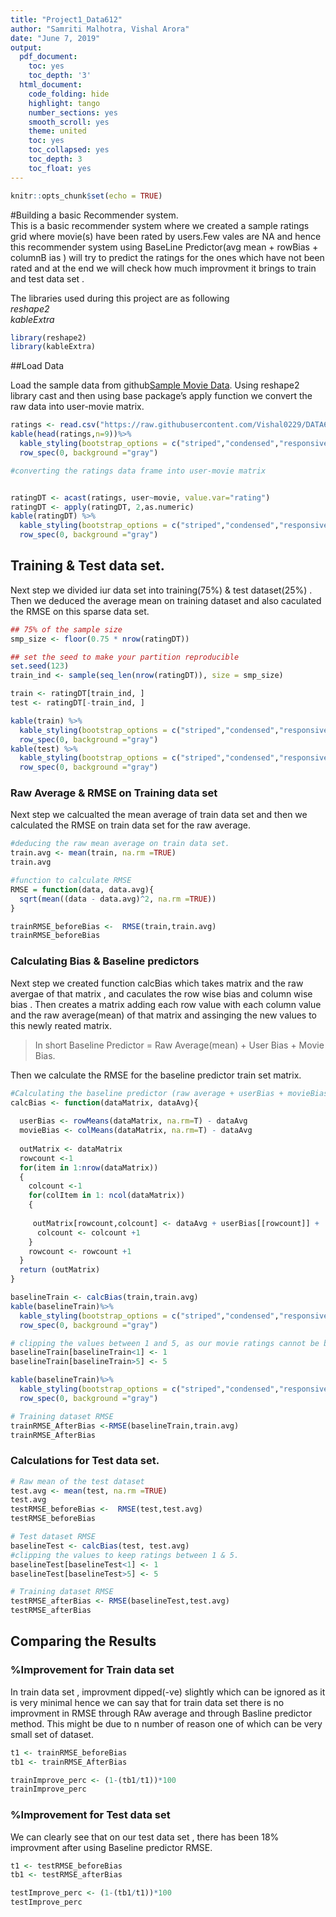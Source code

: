 ---
title: "Project1_Data612"
author: "Samriti Malhotra, Vishal Arora"
date: "June 7, 2019"
output:
  pdf_document:
    toc: yes
    toc_depth: '3'
  html_document:
    code_folding: hide
    highlight: tango
    number_sections: yes
    smooth_scroll: yes
    theme: united
    toc: yes
    toc_collapsed: yes
    toc_depth: 3
    toc_float: yes
---

```{r setup, include=FALSE}
knitr::opts_chunk$set(echo = TRUE)
```
#Building a basic Recommender system.                        
This is a basic recommender system where we created a sample ratings grid where movie(s) have been rated by users.Few vales are NA and hence this recommender system using BaseLine Predictor(avg mean + rowBias + columnB ias ) will try to predict the ratings for the ones which have not been rated and at the end we will check how much improvment it brings to train and test data set .                   

The libraries used during this project are as following                      
*reshape2*              
*kableExtra*            

```{r message=FALSE, warning=FALSE, eval=TRUE, echo=FALSE}
library(reshape2)
library(kableExtra)
```

##Load Data                            

Load the sample data from github[Sample Movie Data](https://raw.githubusercontent.com/Vishal0229/DATA612_RecommenderSystem/master/Project1/ratings.csv). Using reshape2 library cast and then using base package's apply function we convert the raw data into user-movie matrix.                     


```{r}
ratings <- read.csv("https://raw.githubusercontent.com/Vishal0229/DATA612_RecommenderSystem/master/Project1/ratings.csv")
kable(head(ratings,n=9))%>%
  kable_styling(bootstrap_options = c("striped","condensed","responsive"),full_width   = F,position = "left",font_size = 12)%>%
  row_spec(0, background ="gray")

#converting the ratings data frame into user-movie matrix 


ratingDT <- acast(ratings, user~movie, value.var="rating")
ratingDT <- apply(ratingDT, 2,as.numeric) 
kable(ratingDT) %>%
  kable_styling(bootstrap_options = c("striped","condensed","responsive"),full_width   = F,position = "left",font_size = 12) %>%
  row_spec(0, background ="gray")

```

## Training & Test data set.                            
Next step we divided iur data set into training(75%) & test dataset(25%) . Then we deduced the average mean on training dataset and also caculated the RMSE on this sparse data set.                        

```{r}

## 75% of the sample size
smp_size <- floor(0.75 * nrow(ratingDT))

## set the seed to make your partition reproducible
set.seed(123)
train_ind <- sample(seq_len(nrow(ratingDT)), size = smp_size)

train <- ratingDT[train_ind, ]
test <- ratingDT[-train_ind, ]

kable(train) %>%
  kable_styling(bootstrap_options = c("striped","condensed","responsive"),full_width   = F,position = "left",font_size = 12) %>%
  row_spec(0, background ="gray")
kable(test) %>%
  kable_styling(bootstrap_options = c("striped","condensed","responsive"),full_width   = F,position = "left",font_size = 12) %>%
  row_spec(0, background ="gray")

```

### Raw Average & RMSE on Training data set                                
Next step we calcualted the mean average of train data set and then we calculated the RMSE on train  data set for the raw average.                                

```{r}
#deducing the raw mean average on train data set.
train.avg <- mean(train, na.rm =TRUE)
train.avg

#function to calculate RMSE
RMSE = function(data, data.avg){ 
  sqrt(mean((data - data.avg)^2, na.rm =TRUE)) 
}

trainRMSE_beforeBias <-  RMSE(train,train.avg)
trainRMSE_beforeBias


```

### Calculating Bias & Baseline predictors                        
Next step we created function calcBias which takes matrix and the raw avergae of that matrix , and caculates the row wise bias and column wise bias . Then creates a  matrix adding  each row value with each column value and the raw average(mean) of that matrix and assinging the new values to this newly  reated matrix.                           

> In short Baseline Predictor = Raw Average(mean) + User Bias + Movie Bias.                 

Then we calculate the RMSE for the baseline predictor train set matrix.                  
```{r}
#Calculating the baseline predictor (raw average + userBias + movieBias)
calcBias <- function(dataMatrix, dataAvg){
  
  userBias <- rowMeans(dataMatrix, na.rm=T) - dataAvg
  movieBias <- colMeans(dataMatrix, na.rm=T) - dataAvg
  
  outMatrix <- dataMatrix
  rowcount <-1
  for(item in 1:nrow(dataMatrix))
  {
    colcount <-1
    for(colItem in 1: ncol(dataMatrix))
    {
      
     outMatrix[rowcount,colcount] <- dataAvg + userBias[[rowcount]] +  movieBias[[colcount]]
      colcount <- colcount +1  
    }
    rowcount <- rowcount +1
  }
  return (outMatrix)
}

baselineTrain <- calcBias(train,train.avg)
kable(baselineTrain)%>%
  kable_styling(bootstrap_options = c("striped","condensed","responsive"),full_width   = F,position = "left",font_size = 12)%>%
  row_spec(0, background ="gray")

# clipping the values between 1 and 5, as our movie ratings cannot be below 1 and above 5.
baselineTrain[baselineTrain<1] <- 1 
baselineTrain[baselineTrain>5] <- 5 

kable(baselineTrain)%>%
  kable_styling(bootstrap_options = c("striped","condensed","responsive"),full_width   = F,position = "left",font_size = 12)%>%
  row_spec(0, background ="gray")

# Training dataset RMSE
trainRMSE_AfterBias <-RMSE(baselineTrain,train.avg)
trainRMSE_AfterBias
```

### Calculations  for Test data set.                              

```{r}

# Raw mean of the test dataset
test.avg <- mean(test, na.rm =TRUE)
test.avg
testRMSE_beforeBias <-  RMSE(test,test.avg)
testRMSE_beforeBias

# Test dataset RMSE
baselineTest <- calcBias(test, test.avg)
#clipping the values to keep ratings between 1 & 5.
baselineTest[baselineTest<1] <- 1
baselineTest[baselineTest>5] <- 5 

# Training dataset RMSE
testRMSE_afterBias <- RMSE(baselineTest,test.avg)
testRMSE_afterBias
```

## Comparing the Results                        
### %Improvement for Train data set                           
In train data set , improvment dipped(-ve) slightly which can be ignored as it is very minimal hence we can say that for train data set there is no improvment in RMSE through RAw average and through Basline predictor method. This might be due to n number of reason one of which can be very small set of dataset.                       
```{r}
t1 <- trainRMSE_beforeBias
tb1 <- trainRMSE_AfterBias

trainImprove_perc <- (1-(tb1/t1))*100
trainImprove_perc
```

### %Improvement for Test data set                          
We can clearly see that on our test data set , there has been 18% improvment after using Baseline predictor RMSE.                       

```{r}
t1 <- testRMSE_beforeBias
tb1 <- testRMSE_afterBias

testImprove_perc <- (1-(tb1/t1))*100
testImprove_perc
```

